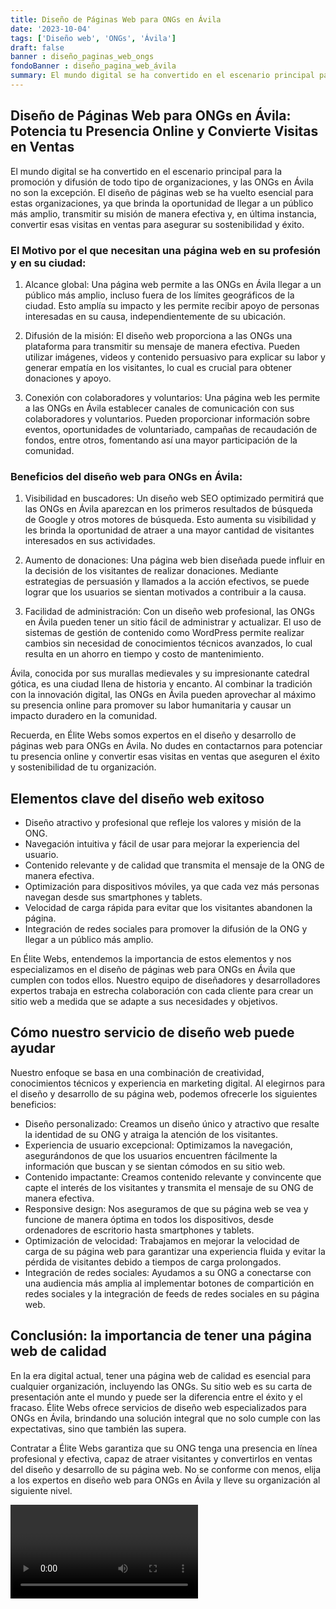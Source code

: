 ```yaml
---
title: Diseño de Páginas Web para ONGs en Ávila
date: '2023-10-04'
tags: ['Diseño web', 'ONGs', 'Ávila']
draft: false
banner : diseño_paginas_web_ongs
fondoBanner : diseño_pagina_web_ávila
summary: El mundo digital se ha convertido en el escenario principal para la promoción y difusión de todo tipo de organizaciones, y las ONGs en Ávila no son la excepción. El diseño de páginas web se ha vuelto esencial para estas organizaciones, ya que brinda la oportunidad de llegar a un público más amplio, transmitir su misión de manera efectiva y, en última instancia, convertir esas visitas en ventas para asegurar su sostenibilidad y éxito.
---
```


## Diseño de Páginas Web para ONGs en Ávila: Potencia tu Presencia Online y Convierte Visitas en Ventas

El mundo digital se ha convertido en el escenario principal para la promoción y difusión de todo tipo de organizaciones, y las ONGs en Ávila no son la excepción. El diseño de páginas web se ha vuelto esencial para estas organizaciones, ya que brinda la oportunidad de llegar a un público más amplio, transmitir su misión de manera efectiva y, en última instancia, convertir esas visitas en ventas para asegurar su sostenibilidad y éxito.

### El Motivo por el que necesitan una página web en su profesión y en su ciudad:

1. Alcance global: Una página web permite a las ONGs en Ávila llegar a un público más amplio, incluso fuera de los límites geográficos de la ciudad. Esto amplía su impacto y les permite recibir apoyo de personas interesadas en su causa, independientemente de su ubicación.

2. Difusión de la misión: El diseño web proporciona a las ONGs una plataforma para transmitir su mensaje de manera efectiva. Pueden utilizar imágenes, videos y contenido persuasivo para explicar su labor y generar empatía en los visitantes, lo cual es crucial para obtener donaciones y apoyo.

3. Conexión con colaboradores y voluntarios: Una página web les permite a las ONGs en Ávila establecer canales de comunicación con sus colaboradores y voluntarios. Pueden proporcionar información sobre eventos, oportunidades de voluntariado, campañas de recaudación de fondos, entre otros, fomentando así una mayor participación de la comunidad.

### Beneficios del diseño web para ONGs en Ávila:

1. Visibilidad en buscadores: Un diseño web SEO optimizado permitirá que las ONGs en Ávila aparezcan en los primeros resultados de búsqueda de Google y otros motores de búsqueda. Esto aumenta su visibilidad y les brinda la oportunidad de atraer a una mayor cantidad de visitantes interesados en sus actividades.

2. Aumento de donaciones: Una página web bien diseñada puede influir en la decisión de los visitantes de realizar donaciones. Mediante estrategias de persuasión y llamados a la acción efectivos, se puede lograr que los usuarios se sientan motivados a contribuir a la causa.

3. Facilidad de administración: Con un diseño web profesional, las ONGs en Ávila pueden tener un sitio fácil de administrar y actualizar. El uso de sistemas de gestión de contenido como WordPress permite realizar cambios sin necesidad de conocimientos técnicos avanzados, lo cual resulta en un ahorro en tiempo y costo de mantenimiento.

Ávila, conocida por sus murallas medievales y su impresionante catedral gótica, es una ciudad llena de historia y encanto. Al combinar la tradición con la innovación digital, las ONGs en Ávila pueden aprovechar al máximo su presencia online para promover su labor humanitaria y causar un impacto duradero en la comunidad.

Recuerda, en Élite Webs somos expertos en el diseño y desarrollo de páginas web para ONGs en Ávila. No dudes en contactarnos para potenciar tu presencia online y convertir esas visitas en ventas que aseguren el éxito y sostenibilidad de tu organización.

<GifSeo />

<Cta />

## Elementos clave del diseño web exitoso

- Diseño atractivo y profesional que refleje los valores y misión de la ONG.
- Navegación intuitiva y fácil de usar para mejorar la experiencia del usuario.
- Contenido relevante y de calidad que transmita el mensaje de la ONG de manera efectiva.
- Optimización para dispositivos móviles, ya que cada vez más personas navegan desde sus smartphones y tablets.
- Velocidad de carga rápida para evitar que los visitantes abandonen la página.
- Integración de redes sociales para promover la difusión de la ONG y llegar a un público más amplio.

En Élite Webs, entendemos la importancia de estos elementos y nos especializamos en el diseño de páginas web para ONGs en Ávila que cumplen con todos ellos. Nuestro equipo de diseñadores y desarrolladores expertos trabaja en estrecha colaboración con cada cliente para crear un sitio web a medida que se adapte a sus necesidades y objetivos.

## Cómo nuestro servicio de diseño web puede ayudar

Nuestro enfoque se basa en una combinación de creatividad, conocimientos técnicos y experiencia en marketing digital. Al elegirnos para el diseño y desarrollo de su página web, podemos ofrecerle los siguientes beneficios:

- Diseño personalizado: Creamos un diseño único y atractivo que resalte la identidad de su ONG y atraiga la atención de los visitantes.
- Experiencia de usuario excepcional: Optimizamos la navegación, asegurándonos de que los usuarios encuentren fácilmente la información que buscan y se sientan cómodos en su sitio web.
- Contenido impactante: Creamos contenido relevante y convincente que capte el interés de los visitantes y transmita el mensaje de su ONG de manera efectiva.
- Responsive design: Nos aseguramos de que su página web se vea y funcione de manera óptima en todos los dispositivos, desde ordenadores de escritorio hasta smartphones y tablets.
- Optimización de velocidad: Trabajamos en mejorar la velocidad de carga de su página web para garantizar una experiencia fluida y evitar la pérdida de visitantes debido a tiempos de carga prolongados.
- Integración de redes sociales: Ayudamos a su ONG a conectarse con una audiencia más amplia al implementar botones de compartición en redes sociales y la integración de feeds de redes sociales en su página web.

## Conclusión: la importancia de tener una página web de calidad

En la era digital actual, tener una página web de calidad es esencial para cualquier organización, incluyendo las ONGs. Su sitio web es su carta de presentación ante el mundo y puede ser la diferencia entre el éxito y el fracaso. Élite Webs ofrece servicios de diseño web especializados para ONGs en Ávila, brindando una solución integral que no solo cumple con las expectativas, sino que también las supera.

Contratar a Élite Webs garantiza que su ONG tenga una presencia en línea profesional y efectiva, capaz de atraer visitantes y convertirlos en ventas del diseño y desarrollo de su página web. No se conforme con menos, elija a los expertos en diseño web para ONGs en Ávila y lleve su organización al siguiente nivel.

<Video />

<CtaBot job='ONGs' city='Ávila'/>

<Gmaps query='Ávila+españa+maps' />